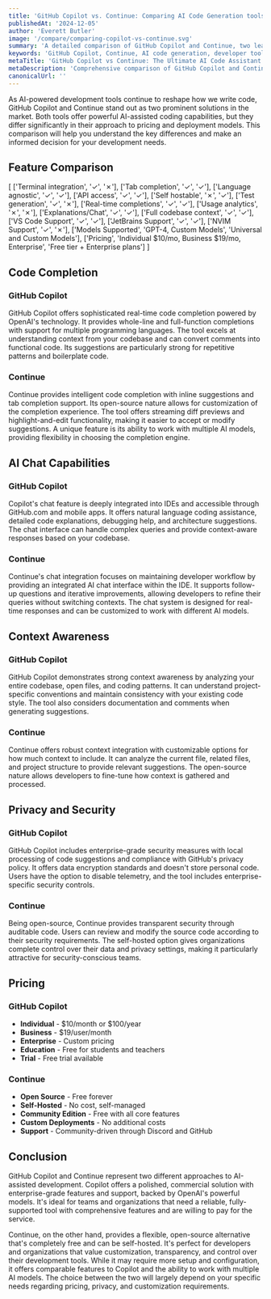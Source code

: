```yaml
---
title: 'GitHub Copilot vs. Continue: Comparing AI Code Generation tools (2025)'
publishedAt: '2024-12-05'
author: 'Everett Butler'
image: '/compare/comparing-copilot-vs-continue.svg'
summary: 'A detailed comparison of GitHub Copilot and Continue, two leading AI code assistants, analyzing their features, pricing, and capabilities to help developers make an informed choice.'
keywords: 'GitHub Copilot, Continue, AI code generation, developer tools, code completion, IDE integration, AI programming assistant, code suggestions'
metaTitle: 'GitHub Copilot vs Continue: The Ultimate AI Code Assistant Comparison (2025)'
metaDescription: 'Comprehensive comparison of GitHub Copilot and Continue, exploring features, pricing, and capabilities to help developers choose the right AI coding assistant for their needs.'
canonicalUrl: ''
---
```


As AI-powered development tools continue to reshape how we write code, GitHub Copilot and Continue stand out as two prominent solutions in the market. Both tools offer powerful AI-assisted coding capabilities, but they differ significantly in their approach to pricing and deployment models. This comparison will help you understand the key differences and make an informed decision for your development needs.

## Feature Comparison

[
    ['Terminal integration', '✓', '✗'],
    ['Tab completion', '✓', '✓'],
    ['Language agnostic', '✓', '✓'],
    ['API access', '✓', '✓'],
    ['Self hostable', '✗', '✓'],
    ['Test generation', '✓', '✗'],
    ['Real-time completions', '✓', '✓'],
    ['Usage analytics', '✗', '✗'],
    ['Explanations/Chat', '✓', '✓'],
    ['Full codebase context', '✓', '✓'],
    ['VS Code Support', '✓', '✓'],
    ['JetBrains Support', '✓', '✓'],
    ['NVIM Support', '✓', '✗'],
    ['Models Supported', 'GPT-4, Custom Models', 'Universal and Custom Models'],
    ['Pricing', 'Individual $10/mo, Business $19/mo, Enterprise', 'Free tier + Enterprise plans']
]

## Code Completion

### GitHub Copilot
GitHub Copilot offers sophisticated real-time code completion powered by OpenAI's technology. It provides whole-line and full-function completions with support for multiple programming languages. The tool excels at understanding context from your codebase and can convert comments into functional code. Its suggestions are particularly strong for repetitive patterns and boilerplate code.

### Continue
Continue provides intelligent code completion with inline suggestions and tab completion support. Its open-source nature allows for customization of the completion experience. The tool offers streaming diff previews and highlight-and-edit functionality, making it easier to accept or modify suggestions. A unique feature is its ability to work with multiple AI models, providing flexibility in choosing the completion engine.

## AI Chat Capabilities

### GitHub Copilot
Copilot's chat feature is deeply integrated into IDEs and accessible through GitHub.com and mobile apps. It offers natural language coding assistance, detailed code explanations, debugging help, and architecture suggestions. The chat interface can handle complex queries and provide context-aware responses based on your codebase.

### Continue
Continue's chat integration focuses on maintaining developer workflow by providing an integrated AI chat interface within the IDE. It supports follow-up questions and iterative improvements, allowing developers to refine their queries without switching contexts. The chat system is designed for real-time responses and can be customized to work with different AI models.

## Context Awareness

### GitHub Copilot
GitHub Copilot demonstrates strong context awareness by analyzing your entire codebase, open files, and coding patterns. It can understand project-specific conventions and maintain consistency with your existing code style. The tool also considers documentation and comments when generating suggestions.

### Continue
Continue offers robust context integration with customizable options for how much context to include. It can analyze the current file, related files, and project structure to provide relevant suggestions. The open-source nature allows developers to fine-tune how context is gathered and processed.

## Privacy and Security

### GitHub Copilot
GitHub Copilot includes enterprise-grade security measures with local processing of code suggestions and compliance with GitHub's privacy policy. It offers data encryption standards and doesn't store personal code. Users have the option to disable telemetry, and the tool includes enterprise-specific security controls.

### Continue
Being open-source, Continue provides transparent security through auditable code. Users can review and modify the source code according to their security requirements. The self-hosted option gives organizations complete control over their data and privacy settings, making it particularly attractive for security-conscious teams.

## Pricing

### GitHub Copilot
- **Individual** - $10/month or $100/year
- **Business** - $19/user/month
- **Enterprise** - Custom pricing
- **Education** - Free for students and teachers
- **Trial** - Free trial available

### Continue
- **Open Source** - Free forever
- **Self-Hosted** - No cost, self-managed
- **Community Edition** - Free with all core features
- **Custom Deployments** - No additional costs
- **Support** - Community-driven through Discord and GitHub

## Conclusion

GitHub Copilot and Continue represent two different approaches to AI-assisted development. Copilot offers a polished, commercial solution with enterprise-grade features and support, backed by OpenAI's powerful models. It's ideal for teams and organizations that need a reliable, fully-supported tool with comprehensive features and are willing to pay for the service.

Continue, on the other hand, provides a flexible, open-source alternative that's completely free and can be self-hosted. It's perfect for developers and organizations that value customization, transparency, and control over their development tools. While it may require more setup and configuration, it offers comparable features to Copilot and the ability to work with multiple AI models. The choice between the two will largely depend on your specific needs regarding pricing, privacy, and customization requirements.